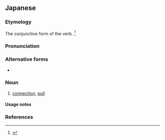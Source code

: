 {{also|って}}
==Japanese==

===Etymology===
The conjunctive form of the verb {{m|ja|伝つ|tr=tsutsu}}.<ref name="DJR">{{R:Daijirin}}</ref>

===Pronunciation===
{{ja-pron|acc=2|dev=1|acc_ref=DJR,NHK}}

===Alternative forms===
* {{ja-l|伝}}

===Noun===
{{ja-noun}}

# [[connection]], [[pull]]

====Usage notes====
{{ja-uk|hiragana}}

===References===
<references/>